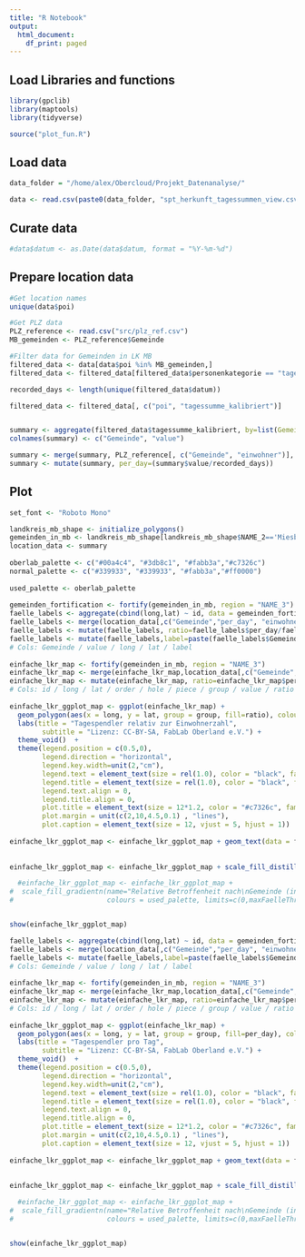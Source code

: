 ```yaml
---
title: "R Notebook"
output:
  html_document:
    df_print: paged
---
```


## Load Libraries and functions
```r
library(gpclib)
library(maptools)
library(tidyverse)

source("plot_fun.R")
```


## Load data
```r
data_folder = "/home/alex/Obercloud/Projekt_Datenanalyse/"

data <- read.csv(paste0(data_folder, "spt_herkunft_tagessummen_view.csv"))
```

## Curate data
```r
#data$datum <- as.Date(data$datum, format = "%Y-%m-%d")

```


## Prepare location data
```r
#Get location names
unique(data$poi)
```

```r
#Get PLZ data
PLZ_reference <- read.csv("src/plz_ref.csv")
MB_gemeinden <- PLZ_reference$Gemeinde

#Filter data for Gemeinden in LK MB
filtered_data <- data[data$poi %in% MB_gemeinden,]
filtered_data <- filtered_data[filtered_data$personenkategorie == "tagespendler",]

recorded_days <- length(unique(filtered_data$datum))

filtered_data <- filtered_data[, c("poi", "tagessumme_kalibriert")]


summary <- aggregate(filtered_data$tagessumme_kalibriert, by=list(Gemeinde=filtered_data$poi), FUN=sum)
colnames(summary) <- c("Gemeinde", "value")

summary <- merge(summary, PLZ_reference[, c("Gemeinde", "einwohner")], by.y="Gemeinde")
summary <- mutate(summary, per_day=(summary$value/recorded_days))
```

## Plot

```r
set_font <- "Roboto Mono" 

landkreis_mb_shape <- initialize_polygons()
gemeinden_in_mb <- landkreis_mb_shape[landkreis_mb_shape$NAME_2=='Miesbach',]
location_data <- summary
    
oberlab_palette <- c("#00a4c4", "#3db8c1", "#fabb3a","#c7326c")
normal_palette <- c("#339933", "#339933", "#fabb3a","#ff0000")
    
used_palette <- oberlab_palette
    
gemeinden_fortification <- fortify(gemeinden_in_mb, region = "NAME_3")
faelle_labels <- aggregate(cbind(long,lat) ~ id, data = gemeinden_fortification, FUN = mean)
faelle_labels <- merge(location_data[,c("Gemeinde","per_day", "einwohner")], faelle_labels, by.x="Gemeinde", by.y="id", all=T)
faelle_labels <- mutate(faelle_labels, ratio=faelle_labels$per_day/faelle_labels$einwohner*100)
faelle_labels <- mutate(faelle_labels,label=paste(faelle_labels$Gemeinde,"\n", round(faelle_labels$ratio,digits = 0)))
# Cols: Gemeinde / value / long / lat / label
    
einfache_lkr_map <- fortify(gemeinden_in_mb, region = "NAME_3")
einfache_lkr_map <- merge(einfache_lkr_map,location_data[,c("Gemeinde","per_day","einwohner")],by.x="id",by.y="Gemeinde")
einfache_lkr_map <- mutate(einfache_lkr_map, ratio=einfache_lkr_map$per_day/einfache_lkr_map$einwohner*100)
# Cols: id / long / lat / order / hole / piece / group / value / ratio
    
einfache_lkr_ggplot_map <- ggplot(einfache_lkr_map) + 
  geom_polygon(aes(x = long, y = lat, group = group, fill=ratio), colour = "white") +
  labs(title = "Tagespendler relativ zur Einwohnerzahl",
        subtitle = "Lizenz: CC-BY-SA, FabLab Oberland e.V.") +
  theme_void()  +
  theme(legend.position = c(0.5,0),
        legend.direction = "horizontal",
        legend.key.width=unit(2,"cm"),
        legend.text = element_text(size = rel(1.0), color = "black", family = set_font),
        legend.title = element_text(size = rel(1.0), color = "black", family = set_font),
        legend.text.align = 0,
        legend.title.align = 0,
        plot.title = element_text(size = 12*1.2, color = "#c7326c", family = set_font, vjust = 5),  
        plot.margin = unit(c(2,10,4.5,0.1) , "lines"),
        plot.caption = element_text(size = 12, vjust = 5, hjust = 1))
    
einfache_lkr_ggplot_map <- einfache_lkr_ggplot_map + geom_text(data = faelle_labels, aes(x=long, y=lat, label=label), fontface = "bold", fontfamily = "Roboto Mono")
  
    
einfache_lkr_ggplot_map <- einfache_lkr_ggplot_map + scale_fill_distiller(name = "Faktor Tagespendler \nzu Einwohnern", palette = "Blues", direction = +1)

  #einfache_lkr_ggplot_map <- einfache_lkr_ggplot_map + 
#  scale_fill_gradientn(name="Relative Betroffenheit nach\nGemeinde (in % der   Einwohner)",
#                       colours = used_palette, limits=c(0,maxFaelleThreshold),oob=squish)


show(einfache_lkr_ggplot_map)
```
```r

faelle_labels <- aggregate(cbind(long,lat) ~ id, data = gemeinden_fortification, FUN = mean)
faelle_labels <- merge(location_data[,c("Gemeinde","per_day", "einwohner")], faelle_labels, by.x="Gemeinde", by.y="id", all=T)
faelle_labels <- mutate(faelle_labels,label=paste(faelle_labels$Gemeinde,"\n", round(faelle_labels$per_day,digits = 0)))
# Cols: Gemeinde / value / long / lat / label
    
einfache_lkr_map <- fortify(gemeinden_in_mb, region = "NAME_3")
einfache_lkr_map <- merge(einfache_lkr_map,location_data[,c("Gemeinde","per_day","einwohner")],by.x="id",by.y="Gemeinde")
einfache_lkr_map <- mutate(einfache_lkr_map, ratio=einfache_lkr_map$per_day/einfache_lkr_map$einwohner*100)
# Cols: id / long / lat / order / hole / piece / group / value / ratio
    
einfache_lkr_ggplot_map <- ggplot(einfache_lkr_map) + 
  geom_polygon(aes(x = long, y = lat, group = group, fill=per_day), colour = "white") +
  labs(title = "Tagespendler pro Tag",
        subtitle = "Lizenz: CC-BY-SA, FabLab Oberland e.V.") +
  theme_void()  +
  theme(legend.position = c(0.5,0),
        legend.direction = "horizontal",
        legend.key.width=unit(2,"cm"),
        legend.text = element_text(size = rel(1.0), color = "black", family = set_font),
        legend.title = element_text(size = rel(1.0), color = "black", family = set_font),
        legend.text.align = 0,
        legend.title.align = 0,
        plot.title = element_text(size = 12*1.2, color = "#c7326c", family = set_font, vjust = 5),  
        plot.margin = unit(c(2,10,4.5,0.1) , "lines"),
        plot.caption = element_text(size = 12, vjust = 5, hjust = 1))
    
einfache_lkr_ggplot_map <- einfache_lkr_ggplot_map + geom_text(data = faelle_labels, aes(x=long, y=lat, label=label), fontface = "bold", fontfamily = "Roboto Mono")
  
    
einfache_lkr_ggplot_map <- einfache_lkr_ggplot_map + scale_fill_distiller(name = "Tagespendler pro Tag", palette = "Blues", direction = +1)

  #einfache_lkr_ggplot_map <- einfache_lkr_ggplot_map + 
#  scale_fill_gradientn(name="Relative Betroffenheit nach\nGemeinde (in % der   Einwohner)",
#                       colours = used_palette, limits=c(0,maxFaelleThreshold),oob=squish)


show(einfache_lkr_ggplot_map)
```